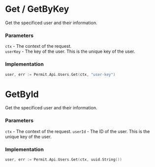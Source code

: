 # Get / GetByKey

Get the specificed user and their information.

### Parameters
`ctx` -  The context of the request.<br/>
`userKey` - The key of the user. This is the unique key of the user.<br/>

### Implementation

```go
user, err := Permit.Api.Users.Get(ctx, "user-key")
```

# GetById

Get the specificed user and their information.

### Parameters
`ctx` -  The context of the request.
`userId` - The ID of the user. This is the unique key of the user.<br/>

### Implementation

```go
user, err := Permit.Api.Users.Get(ctx, uuid.String())
```